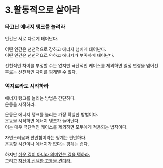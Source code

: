 # 3.활동적으로 살아라

### 타고난 에너지 탱크를 늘려라

인간은 서로 다르게 태어난다.

어떤 인간은 선천적으로 강하고 에너지 넘치게 태어난다.\
어떤 인간은 선천적으로 약하고 에너지가 부족하게 태어난다.

선천적인 차이를 부정할 수는 없지만 극단적인 케이스를 제외하면 일정 연령을 넘어선 후로는 선천적인 차이를 핑계댈 수 없다.

### 억지로라도 시작하라

에너지 탱크를 늘리는 방법은 간단하다.\
운동을 시작하라.

운동은 에너지 탱크를 늘리는 가장 확실한 방법이다.\
운동을 시작하면 에너지 탱크가 늘어난다.\
이는 매우 극단적인 케이스를 제외하면 모두에게 적용되는 법칙이다.

자연스러움과 편안함이라는 핑계는 편안하다.\
운동할 시간이나 에너지가 없다는 핑계는 쉽다.

하지만 [쉬운 길이 아니라 의미있는 길을 택하라.](/life/pain/2)\
그리고 [자신이 선택한 고통을 견뎌라.](/life/pain/3)